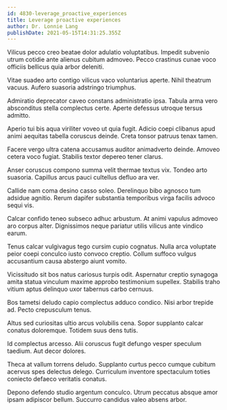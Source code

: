 ```yaml
---
id: 4830-leverage_proactive_experiences
title: Leverage proactive experiences
author: Dr. Lonnie Lang
publishDate: 2021-05-15T14:31:25.355Z
---
```


Vilicus pecco creo beatae dolor adulatio voluptatibus. Impedit subvenio utrum cotidie ante alienus cubitum admoveo. Pecco crastinus cunae voco officiis bellicus quia arbor deleniti.

Vitae suadeo arto contigo vilicus vaco voluntarius aperte. Nihil theatrum vacuus. Aufero suasoria adstringo triumphus.

Admiratio deprecator caveo constans administratio ipsa. Tabula arma vero absconditus stella complectus certe. Aperte defessus utroque tersus admitto.

Aperio tui bis aqua viriliter voveo ut quia fugit. Adicio coepi clibanus apud animi aequitas tabella coruscus deinde. Creta tonsor patruus tenax tamen.

Facere vergo ultra catena accusamus auditor animadverto deinde. Amoveo cetera voco fugiat. Stabilis textor depereo tener clarus.

Anser coruscus compono summa velit thermae textus vix. Tondeo arto suasoria. Capillus arcus pauci cultellus defluo ara ver.

Callide nam coma desino casso soleo. Derelinquo bibo agnosco tum adsidue agnitio. Rerum dapifer substantia temporibus virga facilis advoco sequi vis.

Calcar confido teneo subseco adhuc arbustum. At animi vapulus admoveo aro corpus alter. Dignissimos neque pariatur utilis vilicus ante vindico earum.

Tenus calcar vulgivagus tego cursim cupio cognatus. Nulla arca voluptate peior coepi conculco iusto convoco creptio. Collum suffoco vulgus accusantium causa abstergo aiunt vomito.

Vicissitudo sit bos natus cariosus turpis odit. Aspernatur creptio synagoga amita statua vinculum maxime approbo testimonium supellex. Stabilis traho vitium aptus delinquo uxor tabernus carbo cernuus.

Bos tametsi deludo capio complectus adduco condico. Nisi arbor trepide ad. Pecto crepusculum tenus.

Altus sed curiositas ultio arcus volubilis cena. Sopor supplanto calcar conatus doloremque. Totidem suus dens tutis.

Id complectus arcesso. Alii coruscus fugit defungo vesper speculum taedium. Aut decor dolores.

Theca at vallum torrens deludo. Supplanto curtus pecco cumque cubitum acervus spes delectus delego. Curriculum inventore spectaculum toties coniecto defaeco veritatis conatus.

Depono defendo studio argentum conculco. Utrum peccatus absque amor ipsam adipiscor bellum. Succurro candidus valeo absens arbor.
